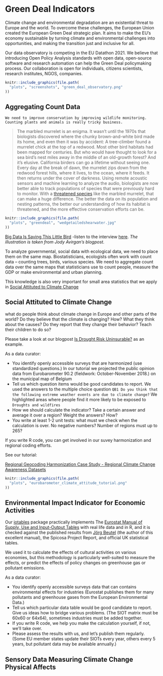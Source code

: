 # Green Deal Indicators {#green-deal}

Climate change and environmental degradation are an existential threat to Europe and the world. To overcome these challenges, the European Union created the European Green Deal strategic plan. It aims to make the EU’s economy sustainable by turning climate and environmental challenges into opportunities, and making the transition just and inclusive for all.

Our data observatory is competing in the EU Datathon 2021. We believe that introducing Open Policy Analysis standards with open data, open-source software and research automation can help the Green Deal policymaking process. Our collaboration is open for individuals, citizens scientists, research institutes, NGOS, companies.

```r
knitr::include_graphics(file.path(
  "plots", "screenshots", "green_deal_observatory.png"
))
```


## Aggregating Count Data 

`We need to improve conservation by improving wildlife monitoring. Counting plants and animals is really tricky business.`

> The marbled murrelet is an enigma. It wasn’t until the 1970s that biologists discovered where the chunky brown-and-white bird made its home, and even then it was by accident: A tree-climber found a murrelet chick at the top of a redwood. Most other bird habitats had been mapped for centuries. But who would have thought to look for a sea bird’s nest miles away in the middle of an old-growth forest?
And it’s elusive. California birders can go a lifetime without seeing one. Every day at the break of dawn, the murrelet zips down from the redwood forest hills, where it lives, to the ocean, where it feeds. It then returns under the cover of darkness. 
Using remote acoustic sensors and machine learning to analyze the audio, biologists are now better able to track populations of species that were previously hard to monitor. With a [threatened species](https://www.fws.gov/arcata/es/birds/MM/m_murrelet.html) like the marbled murrelet, that can make a huge difference. The better the data on its population and nesting patterns, the better our understanding of how its habitat is threatened, and the more effective conservation efforts can be.


```r
knitr::include_graphics(file.path(
  "plots", "greendeal", "wedgetailedshearwater.jpg"
))
```
[Big Data Is Saving This Little Bird](https://fivethirtyeight.com/features/big-data-is-saving-this-little-bird/) -listen to the interview [here](https://podcasts.apple.com/us/podcast/17-little-bird-big-data/id1011406983?i=1000391467965). _The illustration is taken from Jody Avirgan's blogpost._


To analyze governmental, social data with ecological data, we need to place them on the same map. Biostatisticians, ecologists often work with count data -- counting trees, birds, various species.  We need to aggregate count data over the same maps that statisticians use to count people, measure the GDP or make environmental and urban planning.

This knowledge is also very important for small area statistics that we apply in [Social Attituted to Climate Change](#social-attitude-climate-change)

## Social Attituted to Climate Change {#social-attitude-climate-change}

what do people think about climate change in Europe and other parts of the world? Do they believe that the climate is changing? How? What they think about the causes? Do they report that they change their behavior?  Teach their children to do so? 

Please take a look at our blogpost [Is Drought Risk Uninsurable?](http://greendeal.dataobservatory.eu/post/2021-04-23-belgium-flood-insurance/) as an example.

As a data curator:

- You identify openly accessible surveys that are harmonized (use standardized questions.) In our tutorial we projected the public opinion data from Eurobarometer 90.2 (fieldwork: October-November 2018.) on the municipal map of Belgium
- Tell us which question items would be good candidates to report. We used the answers to the multiple choice question `QB1 Do you think that the following extreme weather events are due to climate change?` We highlighted areas where people find it more likely to be exposed to `Droughts and wildfires`
- How we should calculate the indicator?  Take a certain answer and average it over a region? Weight the answers? How?
- You write at least 1-2 unit tests: what must we check when the calculation is over.  No negative numbers?  Number of regions must up to 265?

If you write R code, you can get involved in our suvey harmonization and regional coding efforts. 

See our tutorial: 

[Regional Geocoding Harmonization Case Study - Regional Climate Change Awareness Datasets](http://greendeal.dataobservatory.eu/post/2021-03-06-regions-climate/)


```r
knitr::include_graphics(file.path(
  "plots", "eurobarometer_climate_attitude_tutorial.png"
))
```


## Environmental Impact Indicator for Economic Activities

Our [iotables](https://iotables.dataobservatory.eu/) package practically implements The [Eurostat Manual of Supply, Use and Input-Output Tables](https://ec.europa.eu/eurostat/en/web/products-manuals-and-guidelines/-/KS-RA-07-013) with real life data and in R, and it is checked against the published results from [Jörg Beutel](http://ec.europa.eu/eurostat/documents/3859598/5902113/KS-RA-07-013-EN.PDF/b0b3d71e-3930-4442-94be-70b36cea9b39?version=1.0) (the author of this excellent manual), the Spicosa Project Report, and official UK statistical tables. 

We used it to calculate the effects of cultural activities on various economies, but this methodology is particularly well-suited to measure the effects, or predict the effects of policy changes on greenhouse gas or pollutant emissions. 

As a data curator:

- You identify openly accessible surveys data that can contains environmental effects for industries (Eurostat publishes them for many pollutants and greenhouse gases from the European Environmental Data.)
- Tell us which particular data table would be good candidate to report. Give us ideas how to bridge various problems. (The SIOT matrix must be 60x60 or 64x64), sometimes industries must be added together.
- If you write R code, we help you make the calculation yourself, if not, we'll take over.  
- Please assess the results with us, and let's publish them regularly. (Some EU member states update their SIOTs every year, others every 5 years, but pollutant data may be available annually.)


## Sensory Data Measuring Climate Change Physical Affects


